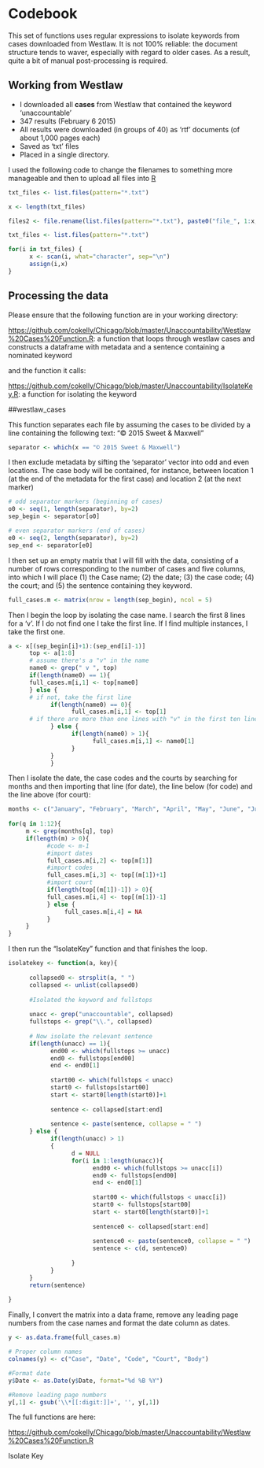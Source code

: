 # Codebook

This set of functions uses regular expressions to isolate keywords from cases downloaded from Westlaw. It is not 100% reliable: the document structure tends to waver, especially with regard to older cases. As a result, quite a bit of manual post-processing is required.

## Working from Westlaw

- I downloaded all **cases** from Westlaw that contained the keyword 'unaccountable'
- 347 results (February 6 2015)
- All results were downloaded (in groups of 40) as 'rtf' documents (of about 1,000 pages each)
- Saved as 'txt' files
- Placed in a single directory.

I used the following code to change the filenames to something more manageable and then to upload all files into [R](http://www.r-project.org/)

```r
txt_files <- list.files(pattern="*.txt")

x <- length(txt_files)

files2 <- file.rename(list.files(pattern="*.txt"), paste0("file_", 1:x, ".txt"))

txt_files <- list.files(pattern="*.txt")

for(i in txt_files) {
      x <- scan(i, what="character", sep="\n")
      assign(i,x)  
}
```

## Processing the data

Please ensure that the following function are in your working directory:

[https://github.com/cokelly/Chicago/blob/master/Unaccountability/Westlaw%20Cases%20Function.R](Westlaw Cases Function.R): a function that loops through westlaw cases and constructs a dataframe with metadata and a sentence containing a nominated keyword

and the function it calls:

[https://github.com/cokelly/Chicago/blob/master/Unaccountability/IsolateKey.R](IsolateKey.R): a function for isolating the keyword

##westlaw_cases

This function separates each file by assuming the cases to be divided by a line containing the following text: "© 2015 Sweet & Maxwell" 

```r
separator <- which(x == "© 2015 Sweet & Maxwell")
```

I then exclude metadata by sifting the 'separator' vector into odd and even locations. The case body will be contained, for instance, between location 1 (at the end of the metadata for the first case) and location 2 (at the next marker)

```r
# odd separator markers (beginning of cases)
o0 <- seq(1, length(separator), by=2)
sep_begin <- separator[o0]

# even separator markers (end of cases)
e0 <- seq(2, length(separator), by=2)
sep_end <- separator[e0]
```

I then set up an empty matrix that I will fill with the data, consisting of a number of rows corresponding to the number of cases and five columns, into which I will place (1) the Case name; (2) the date; (3) the case code; (4) the court; and (5) the sentence containing they keyword.

```r
full_cases.m <- matrix(nrow = length(sep_begin), ncol = 5)
```

Then I begin the loop by isolating the case name. I search the first 8 lines for a 'v'. If I do not find one I take the first line. If I find multiple instances, I take the first one.

```r
a <- x[(sep_begin[i]+1):(sep_end[i]-1)]
      top <- a[1:8]
      # assume there's a "v" in the name
      name0 <- grep(" v ", top)
      if(length(name0) == 1){
      full_cases.m[i,1] <- top[name0]
      } else {
      # if not, take the first line
            if(length(name0) == 0){
                  full_cases.m[i,1] <- top[1]
      # if there are more than one lines with "v" in the first ten lines, choose the first one
            } else {
                  if(length(name0) > 1){
                        full_cases.m[i,1] <- name0[1]
                  }
            }
            }
```

Then I isolate the date, the case codes and the courts by searching for months and then importing that line (for date), the line below (for code) and the line above (for court):

```r
months <- c("January", "February", "March", "April", "May", "June", "July", "August", "September", "October", "November", "December")
 
for(q in 1:12){
     m <- grep(months[q], top)
     if(length(m) > 0){
           #code <- m-1
           #import dates
           full_cases.m[i,2] <- top[m[1]]
           #import codes
           full_cases.m[i,3] <- top[(m[1])+1]
           #import court
           if(length(top[(m[1])-1]) > 0){
           full_cases.m[i,4] <- top[(m[1])-1]
           } else {
                full_cases.m[i,4] = NA
           }
     }
}
```

I then run the "IsolateKey" function and that finishes the loop.

```r
isolatekey <- function(a, key){
      
      collapsed0 <- strsplit(a, " ")
      collapsed <- unlist(collapsed0)
      
      #Isolated the keyword and fullstops
      
      unacc <- grep("unaccountable", collapsed)
      fullstops <- grep("\\.", collapsed)
      
      # Now isolate the relevant sentence
      if(length(unacc) == 1){
            end00 <- which(fullstops >= unacc)
            end0 <- fullstops[end00]
            end <- end0[1]
            
            start00 <- which(fullstops < unacc)
            start0 <- fullstops[start00]
            start <- start0[length(start0)]+1
            
            sentence <- collapsed[start:end]
            
            sentence <- paste(sentence, collapse = " ")
      } else {
            if(length(unacc) > 1)
            {
                  d = NULL
                  for(i in 1:length(unacc)){
                        end00 <- which(fullstops >= unacc[i])
                        end0 <- fullstops[end00]
                        end <- end0[1]
                        
                        start00 <- which(fullstops < unacc[i])
                        start0 <- fullstops[start00]
                        start <- start0[length(start0)]+1
                        
                        sentence0 <- collapsed[start:end]
                        
                        sentence0 <- paste(sentence0, collapse = " ")     
                        sentence <- c(d, sentence0)
                        
                  }
            }
      }
      return(sentence)   
      
}
```

Finally, I convert the matrix into a data frame, remove any leading page numbers from the case names and format the date column as dates.

```r
y <- as.data.frame(full_cases.m)

# Proper column names
colnames(y) <- c("Case", "Date", "Code", "Court", "Body")

#Format date
y$Date <- as.Date(y$Date, format="%d %B %Y")

#Remove leading page numbers
y[,1] <- gsub('\\*[[:digit:]]+', '', y[,1])
```

The full functions are here:

[https://github.com/cokelly/Chicago/blob/master/Unaccountability/Westlaw%20Cases%20Function.R](Westlaw Cases Function)

Isolate Key
